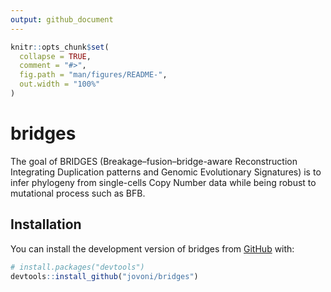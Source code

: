 ```yaml
---
output: github_document
---
```


<!-- README.md is generated from README.Rmd. Please edit that file -->

```r
knitr::opts_chunk$set(
  collapse = TRUE,
  comment = "#>",
  fig.path = "man/figures/README-",
  out.width = "100%"
)
```

# bridges

<!-- badges: start -->
<!-- badges: end -->

The goal of BRIDGES (Breakage–fusion–bridge-aware Reconstruction Integrating Duplication patterns and Genomic Evolutionary Signatures) is to infer phylogeny from single-cells Copy Number data while being robust to mutational process such as BFB.

## Installation

You can install the development version of bridges from [GitHub](https://github.com/) with:

``` r
# install.packages("devtools")
devtools::install_github("jovoni/bridges")
```

